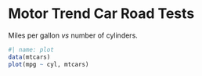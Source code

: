 # Motor Trend Car Road Tests

Miles per gallon *vs* number of cylinders.

```{r}
#| name: plot
data(mtcars)
plot(mpg ~ cyl, mtcars)
```
